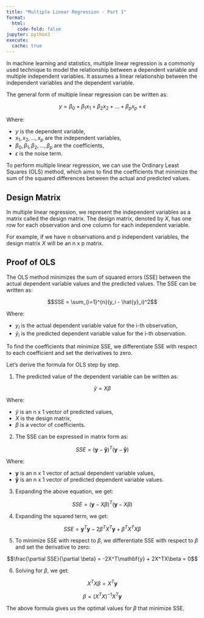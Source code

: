 ```yaml
---
title: "Multiple Linear Regression - Part 1"
format:
  html:
    code-fold: false
jupyter: python3
execute: 
  cache: true
---
```


In machine learning and statistics, multiple linear regression is a commonly used technique to model the relationship between a dependent variable and multiple independent variables. It assumes a linear relationship between the independent variables and the dependent variable.

The general form of multiple linear regression can be written as:

$$y = \beta_0 + \beta_1x_1 + \beta_2x_2 + ... + \beta_px_p + \epsilon$$

Where:

- $y$ is the dependent variable,
- $x_1, x_2, ..., x_p$ are the independent variables,
- $\beta_0, \beta_1, \beta_2, ..., \beta_p$ are the coefficients,
- $\epsilon$ is the noise term.

To perform multiple linear regression, we can use the Ordinary Least Squares (OLS) method, which aims to find the coefficients that minimize the sum of the squared differences between the actual and predicted values.

## Design Matrix

In multiple linear regression, we represent the independent variables as a matrix called the design matrix. The design matrix, denoted by $X$, has one row for each observation and one column for each independent variable.

For example, if we have n observations and p independent variables, the design matrix $X$ will be an n x p matrix.

## Proof of OLS

The OLS method minimizes the sum of squared errors (SSE) between the actual dependent variable values and the predicted values. The SSE can be written as:

$$SSE = \sum_{i=1}^{n}(y_i - \hat{y}_i)^2$$

Where:

- $y_i$ is the actual dependent variable value for the i-th observation,
- $\hat{y}_i$ is the predicted dependent variable value for the i-th observation.

To find the coefficients that minimize SSE, we differentiate SSE with respect to each coefficient and set the derivatives to zero.

Let's derive the formula for OLS step by step.

1. The predicted value of the dependent variable can be written as:

$$\hat{y} = X\beta$$

Where:

- $\hat{y}$ is an n x 1 vector of predicted values,
- $X$ is the design matrix,
- $\beta$ is a vector of coefficients.

2. The SSE can be expressed in matrix form as:

$$SSE = (\mathbf{y} - \mathbf{\hat{y}})^T (\mathbf{y} - \mathbf{\hat{y}})$$

Where:

- $\mathbf{y}$ is an n x 1 vector of actual dependent variable values,
- $\mathbf{\hat{y}}$ is an n x 1 vector of predicted dependent variable values.

3. Expanding the above equation, we get:

$$SSE = (\mathbf{y} - X\beta)^T (\mathbf{y} - X\beta)$$

4. Expanding the squared term, we get:

$$SSE = \mathbf{y}^T\mathbf{y} - 2\beta^TX^T\mathbf{y} + \beta^TX^TX\beta$$

5. To minimize SSE with respect to $\beta$, we differentiate SSE with respect to $\beta$ and set the derivative to zero:

$$\frac{\partial SSE}{\partial \beta} = -2X^T\mathbf{y} + 2X^TX\beta = 0$$

6. Solving for $\beta$, we get:

$$X^TX\beta = X^T\mathbf{y}$$

$$\beta = (X^TX)^{-1}X^T\mathbf{y}$$

The above formula gives us the optimal values for $\beta$ that minimize SSE.